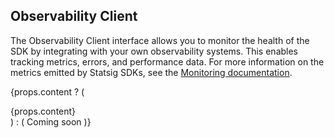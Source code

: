 
## Observability Client

The Observability Client interface allows you to monitor the health of the SDK by integrating with your own observability systems. This enables tracking metrics, errors, and performance data. For more information on the metrics emitted by Statsig SDKs, see the [Monitoring documentation](/sdk_monitoring).

{props.content ? (
  <div>{props.content}</div>
) : (
  <Admonition type="note" title="Note">
    Coming soon
  </Admonition>
)}
